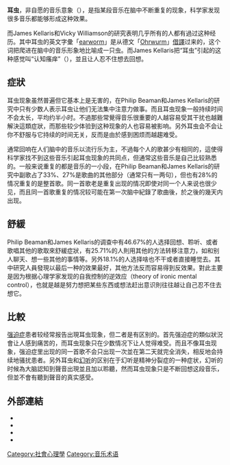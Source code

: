{{refimprove|time=2013-04-16T04:41:07+00:00}}
'''耳虫'''，非自愿的音乐意象（{{lang|en|Involuntary Musical Imagery}}），是指某段音乐在脑中不断重复的现象，科学家发现很多音乐都能够形成这种效果。

而James Kellaris和Vicky Williamson的研究表明几乎所有的人都有過过这种经历。其中耳虫的英文字彙「[[wikt:earworm|earworm]]」是从德文「[[wikt:Ohrwurm|Ohrwurm]]」[[借譯|借譯]]过来的，这个词把爬进在脑中的音乐形象地比喻成一只虫。而James Kellaris把“耳虫”引起的这种感觉叫“认知瘙痒”（{{lang|en|cognitive itch}}），並且让人忍不住想去回想。

== 症狀 ==
耳虫现象虽然普遍但它基本上是无害的，在Philip Beaman和James Kellaris的研究中只有少数人表示耳虫让他们无法集中注意力做事。而且耳虫现象一般持续时间不会太长，平均约半小时。不過那些常覺得音乐很重要的人越容易受其干扰也越難解決這類症狀，而那些较少体验到这种现象的人也容易被影响。另外耳虫会不会让你不舒服与它持续的时间无关，反而是由於感到困烦而越趨难受。

通常回响在人们脑中的音乐以流行乐为主，不過每个人的歌甚少有相同的，這使得科学家找不到这些音乐引起耳虫现象的共同点，但通常这些音乐是自己比较熟悉的。一般来说重复的都是音乐的一小段，在Philip Beaman和James Kellaris的研究中副歌占了33%、27%是歌曲的其他部分（通常只有一两句），但也有28%的情况重复的是整首歌。同一首歌老是重复出现的情况即使对同一个人来说也很少见，而且同一首歌重复的情况较可能在第一次脑中紀錄了歌曲後，於之後的幾天内出现。

== 舒緩 == 
Philip Beaman和James Kellaris的调查中有46.67%的人选择回想、聆听、或者歌唱其他的歌取來舒緩症狀，有25.71%的人則用其他的方法转移注意力，如和别人聊天、想一些其他的事情等。另外18.1%的人选择啥也不干或者直接睡觉去。其中研究人員發現以最后一种的效果最好，其他方法反而容易得到反效果。對此主要是因为根据心理学家发现的自我控制的逆效应（theory of ironic mental control），也就是越是努力想把某些东西或想法赶出意识則往往越让自己忍不住去想它。

== 比較 ==
[[强迫症|强迫症]]患者较经常报告出現耳虫现象，但二者是有区别的。首先强迫症的類似狀況會让人感到痛苦的，而耳虫现象只在少数情况下让人觉得难受。而且不像耳虫现象，强迫症里出现的同一首歌不会只出现一次並在第二天就完全消失，相反地会持续地骚扰患者。另外耳虫和[[幻听|幻听]]的区别在于幻听是精神分裂症的一种症状，幻听的时候為大脑認知到聲音出現並且加以聆聽，然而耳虫现象只是不断回想这段音乐，但並不會有聽到聲音的真实感受。

== 外部連結 ==
* {{citation|url=http://www.guardian.co.uk/g2/story/0,,1802872,00.html|title=Can't get it out of my head|author=Vadim Prokhorov|date=22 June 2006|journal=[[The_Guardian|The Guardian]]|accessdate=2013-04-16|archive-date=2008-10-11|archive-url=https://web.archive.org/web/20081011134411/http://www.guardian.co.uk/g2/story/0,,1802872,00.html|dead-url=no}}
* {{citation|author=Divya Singhal|title=Why this Kolaveri Di: Maddening Phenomenon of Earworm|date=December 8, 2011|url=http://ssrn.com/abstract=1969781}}
* {{citation|url=http://i.org.helsinki.fi/lassial/articles/psychology/World_of_INMI_research|title=The World of Involuntary Musical Imagery Research|author=Lassi A. Liikkanen|deadurl=yes|archiveurl=https://web.archive.org/web/20121012035932/http://i.org.helsinki.fi/lassial/articles/psychology/World_of_INMI_research|archivedate=2012-10-12|accessdate=2013-04-16}}
* {{cite web|url=http://tvtropes.org/pmwiki/pmwiki.php/Main/EarWorm|title=Earworms in TV and pop culture|publisher=TV Tropes (TVtropes.com)|access-date=2013-04-16|archive-date=2021-04-13|archive-url=https://web.archive.org/web/20210413035823/https://tvtropes.org/pmwiki/pmwiki.php/Main/EarWorm|dead-url=no}}

[[Category:社會心理學|Category:社會心理學]]
[[Category:音乐术语|Category:音乐术语]]